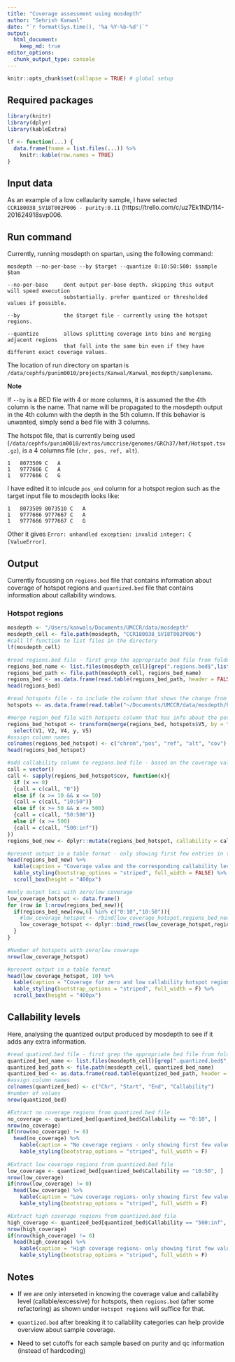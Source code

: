 ```yaml
---
title: "Coverage assessment using mosdepth"
author: "Sehrish Kanwal"
date: "`r format(Sys.time(), '%a %Y-%b-%d')`"
output:
  html_document: 
    keep_md: true
editor_options:
  chunk_output_type: console
---
```


```r
knitr::opts_chunk$set(collapse = TRUE) # global setup
```

## Required packages

```r
library(knitr)
library(dplyr)
library(kableExtra)
```

```r
lf <- function(...) {
  data.frame(fname = list.files(...)) %>% 
    knitr::kable(row.names = TRUE)
}
```

## Input data

As an example of a low cellaularity sample, I have selected `CCR180038_SV18T002P006 - purity:0.11` (https://trello.com/c/uz7Ek1ND/114-201624918svp006.

## Run command

Currently, running mosdepth on spartan, using the following command:

```
mosdepth --no-per-base --by $target --quantize 0:10:50:500: $sample $bam

--no-per-base     dont output per-base depth. skipping this output will speed execution
                  substantially. prefer quantized or thresholded values if possible. 
                  
--by              the $target file - currently using the hotspot regions.

--quantize        allows splitting coverage into bins and merging adjacent regions 
                  that fall into the same bin even if they have different exact coverage values.
```

The location of run directory on spartan is `/data/cephfs/punim0010/projects/Kanwal/Kanwal_mosdepth/samplename`.

**Note**

If `--by` is a BED file with 4 or more columns, it is assumed the the 4th column is the name. That name will be propagated to the mosdepth output in the 4th column with the depth in the 5th column. If this behavior is unwanted, simply send a bed file with 3 columns. 

The hotspot file, that is currently being used (`/data/cephfs/punim0010/extras/umccrise/genomes/GRCh37/hmf/Hotspot.tsv.gz`), is a 4 columns file (`chr, pos, ref, alt`). 

```
1	8073509	C	A
1	9777666	C	A
1	9777666	C	G
```

I have edited it to inlcude `pos_end` column for a hotspot region such as the target input file to mosdepth looks like:

```
1	8073509	8073510	C	A
1	9777666	9777667	C	A
1	9777666	9777667	C	G
```
Other it gives `Error: unhandled exception: invalid integer: C [ValueError]`.

## Output

Currently focussing on `regions.bed` file that contains information about coverage of hotspot regions and `quantized.bed` file that contains information about callability windows.

### Hotspot regions

```r
mosdepth <- "/Users/kanwals/Documents/UMCCR/data/mosdepth"
mosdepth_cell <- file.path(mosdepth, "CCR180038_SV18T002P006")
#call lf function to list files in the directory
lf(mosdepth_cell)

#read regions.bed file - first grep the appropriate bed file from folder and then create a path for that name
regions_bed_name <- list.files(mosdepth_cell)[grep(".regions.bed$",list.files(mosdepth_cell))]
regions_bed_path <- file.path(mosdepth_cell, regions_bed_name)
regions_bed <- as.data.frame(read.table(regions_bed_path, header = FALSE, sep = "\t", stringsAsFactors = FALSE))
head(regions_bed)

#read hotspots file - to include the column that shows the change from ref. nucleotide in the regions.bed file
hotspots <- as.data.frame(read.table("~/Documents/UMCCR/data/mosdepth/hotspot.edited.bed", header = FALSE, sep = "\t", stringsAsFactors = FALSE))

#merge region_bed file with hotspots column that has info about the possible nucleotide change. Also avoid adding an additional Row.names column by setting it to NULL
regions_bed_hotspot <- transform(merge(regions_bed, hotspots$V5, by = "row.names", sort = FALSE), Row.names=NULL) %>%
  select(V1, V2, V4, y, V5)
#assign column names  
colnames(regions_bed_hotspot) <- c("chrom","pos", "ref", "alt", "cov")
head(regions_bed_hotspot)

#add callability column to regions.bed file - based on the coverage value
call = vector()
call <- sapply(regions_bed_hotspot$cov, function(x){
  if (x == 0)
  {call = c(call, "0")} 
  else if (x >= 10 && x <= 50) 
  {call = c(call, "10:50")}
  else if (x >= 50 && x <= 500) 
  {call = c(call, "50:500")}
  else if (x >= 500) 
  {call = c(call, "500:inf")}
})
regions_bed_new <- dplyr::mutate(regions_bed_hotspot, callability = call)

#present output in a table format - only showing first few entries in the output because the .md file size exceeds github file limit 
head(regions_bed_new) %>%
  kable(caption = "Coverage value and the corresponding callability level for hotspot regions") %>%
  kable_styling(bootstrap_options = "striped", full_width = FALSE) %>%
  scroll_box(height = "400px")

#only output loci with zero/low coverage
low_coverage_hotspot <- data.frame()
for (row in 1:nrow(regions_bed_new)){
  if(regions_bed_new[row,6] %in% c("0:10","10:50")){
    #low_coverage_hotspot <- rbind[low_coverage_hotspot,regions_bed_new[row,]] This throws a stupid error
    low_coverage_hotspot <- dplyr::bind_rows(low_coverage_hotspot,regions_bed_new[row,])
  }
}

#Number of hotspots with zero/low coverage
nrow(low_coverage_hotspot)

#present output in a table format
head(low_coverage_hotspot, 10) %>%
  kable(caption = "Coverage for zero and low callability hotspot regions - only displaying the first few values") %>%
  kable_styling(bootstrap_options = "striped", full_width = F) %>%
  scroll_box(height = "400px")
```

## Callability levels

Here, analysing the quantized output produced by mosdepth to see if it adds any extra information.

```r
#read quatized.bed file - first grep the appropriate bed file from folder and then create a path for that name
quantized_bed_name <- list.files(mosdepth_cell)[grep(".quantized.bed$",list.files(mosdepth_cell))]
quantized_bed_path <- file.path(mosdepth_cell, quantized_bed_name)
quantized_bed <- as.data.frame(read.table(quantized_bed_path, header = FALSE, sep = "\t", stringsAsFactors = FALSE))
#assign column names
colnames(quantized_bed) <- c("Chr", "Start", "End", "Callability")
#number of values
nrow(quantized_bed)

#Extract no coverage regions from quantized.bed file
no_coverage <- quantized_bed[quantized_bed$Callability == "0:10", ]
nrow(no_coverage)
if(nrow(no_coverage) != 0)
  head(no_coverage) %>%
    kable(caption = "No coverage regions - only showing first few values") %>%
    kable_styling(bootstrap_options = "striped", full_width = F)
  
#Extract low coverage regions from quantized.bed file
low_coverage <- quantized_bed[quantized_bed$Callability == "10:50", ]
nrow(low_coverage)
if(nrow(low_coverage) != 0)
  head(low_coverage) %>%
    kable(caption = "Low coverage regions- only showing first few values") %>%
    kable_styling(bootstrap_options = "striped", full_width = F)

#Extract high coverage regions from quantized.bed file
high_coverage <- quantized_bed[quantized_bed$Callability == "500:inf", ]
nrow(high_coverage)
if(nrow(high_coverage) != 0)
  head(high_coverage) %>%
    kable(caption = "High coverage regions- only showing first few values") %>%
    kable_styling(bootstrap_options = "striped", full_width = F)
```


## Notes

- If we are only interseted in knowing the coverage value and callability level (callable/excessive) for hotspots, then `regions.bed` (after some refactoring) as shown under `Hotspot regions` will suffice for that.

- `quantized.bed` after breaking it to callability categories can help provide overview about sample coverage.

- Need to set cutoffs for each sample based on purity and qc information (instead of hardcoding) 



